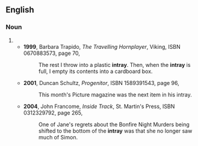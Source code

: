 ==English==
===Noun===
{{en-noun|s}}
#{{alternative spelling of|[[in-tray]]}}
#*'''1999''', Barbara Trapido, ''The Travelling Hornplayer'', Viking, ISBN 0670883573, page 70,
#*:The rest I throw into a plastic '''intray'''. Then, when the '''intray''' is full, I empty its contents into a cardboard box.
#*'''2001''', Duncan Schultz, ''Progenitor'', ISBN 1589391543, page 96,
#*:This month's Picture<!--sic, no italics--> magazine was the next item in his intray.
#*'''2004''', John Francome, ''Inside Track'', St. Martin's Press, ISBN 0312329792, page 265,
#*:One of Jane's regrets about the Bonfire Night Murders being shifted to the bottom of the '''intray''' was that she no longer saw much of Simon.